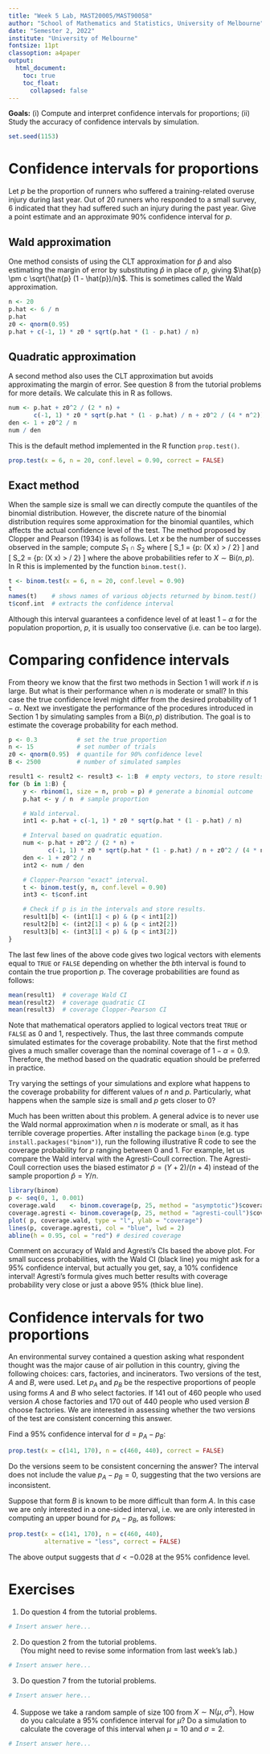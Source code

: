```yaml
---
title: "Week 5 Lab, MAST20005/MAST90058"
author: "School of Mathematics and Statistics, University of Melbourne"
date: "Semester 2, 2022"
institute: "University of Melbourne"
fontsize: 11pt
classoption: a4paper
output:
  html_document:
    toc: true
    toc_float:
      collapsed: false
---
```


**Goals:** (i) Compute and interpret confidence intervals for
proportions; (ii) Study the accuracy of confidence intervals by simulation.

```r
set.seed(1153)
```

# Confidence intervals for proportions

Let $p$ be the proportion of runners who suffered a training-related overuse
injury during last year. Out of $20$ runners who responded to a small survey,
$6$ indicated that they had suffered such an injury during the past year.
Give a point estimate and an approximate 90\% confidence interval for $p$.

## Wald approximation

One method consists of using the CLT approximation for $\hat{p}$ and also
estimating the margin of error by substituting $\hat{p}$ in place of $p$,
giving $\hat{p} \pm c \sqrt{\hat{p} (1 - \hat{p})/n}$.  This is sometimes
called the Wald approximation.
```r
n <- 20
p.hat <- 6 / n
p.hat
z0 <- qnorm(0.95)
p.hat + c(-1, 1) * z0 * sqrt(p.hat * (1 - p.hat) / n)
```

## Quadratic approximation

A second method also uses the CLT approximation but avoids approximating the
margin of error.  See question 8 from the tutorial problems for more details.
We calculate this in R as follows.
```r
num <- p.hat + z0^2 / (2 * n) +
       c(-1, 1) * z0 * sqrt(p.hat * (1 - p.hat) / n + z0^2 / (4 * n^2))
den <- 1 + z0^2 / n
num / den
```
This is the default method implemented in the R function `prop.test()`.
```r
prop.test(x = 6, n = 20, conf.level = 0.90, correct = FALSE)
```

## Exact method

When the sample size is small we can directly compute the quantiles of
the binomial distribution.  However, the discrete nature of the binomial
distribution requires some approximation for the binomial quantiles, which
affects the actual confidence level of the test.  The method proposed by
Clopper and Pearson (1934) is as follows.  Let $x$ be the number of successes
observed in the sample; compute $S_1 \cap S_2$ where
    \[ S_1 = \{p: \Pr(X \leqslant x) > \alpha / 2\} \]
and
    \[ S_2 = \{p: \Pr(X \geqslant x) > \alpha / 2\} \]
where the above probabilities refer to $X \sim \mathrm{Bi}(n, p)$.  In R this
is implemented by the function `binom.test()`.
```r
t <- binom.test(x = 6, n = 20, conf.level = 0.90)
t
names(t)    # shows names of various objects returned by binom.test()
t$conf.int  # extracts the confidence interval
```
Although this interval guarantees a confidence level of at least $1 - \alpha$
for the population proportion, $p$,  it is usually too conservative (i.e.\ can
be too large).


# Comparing confidence intervals

From theory we know that the first two methods in Section 1 will work if $n$ is
large. But what is their performance when $n$ is moderate or small? In this
case the true confidence level might differ from the desired probability of $1
- \alpha$.  Next we investigate the performance of the procedures introduced in
Section 1 by simulating samples from a $\mathrm{Bi}(n, p)$ distribution. The
goal is to estimate the coverage probability for each method.

```r
p <- 0.3           # set the true proportion
n <- 15            # set number of trials
z0 <- qnorm(0.95)  # quantile for 90% confidence level
B <- 2500          # number of simulated samples

result1 <- result2 <- result3 <- 1:B  # empty vectors, to store results
for (b in 1:B) {
    y <- rbinom(1, size = n, prob = p) # generate a binomial outcome
    p.hat <- y / n  # sample proportion

    # Wald interval.
    int1 <- p.hat + c(-1, 1) * z0 * sqrt(p.hat * (1 - p.hat) / n)

    # Interval based on quadratic equation.
    num <- p.hat + z0^2 / (2 * n) +
           c(-1, 1) * z0 * sqrt(p.hat * (1 - p.hat) / n + z0^2 / (4 * n^2))
    den <- 1 + z0^2 / n
    int2 <- num / den

    # Clopper-Pearson "exact" interval.
    t <- binom.test(y, n, conf.level = 0.90)
    int3 <- t$conf.int

    # Check if p is in the intervals and store results.
    result1[b] <- (int1[1] < p) & (p < int1[2])
    result2[b] <- (int2[1] < p) & (p < int2[2])
    result3[b] <- (int3[1] < p) & (p < int3[2])
}
```
The last few lines of the above code gives two logical vectors with elements
equal to `TRUE` or `FALSE` depending on whether the $b$th
interval is found to contain the true proportion $p$. The coverage
probabilities are found as follows:
```r
mean(result1)  # coverage Wald CI
mean(result2)  # coverage quadratic CI
mean(result3)  # coverage Clopper-Pearson CI
```

Note that mathematical operators applied to logical vectors treat `TRUE`
or `FALSE` as 0 and 1, respectively. Thus, the last three commands
compute simulated estimates for the coverage probability. Note that the first
method gives a much smaller coverage than the nominal coverage of $1 - \alpha =
0.9$. Therefore, the method based on the quadratic equation should be preferred
in practice.

Try varying the settings of your simulations and explore what happens to the
coverage probability for different values of $n$  and $p$.  Particularly, what
happens when the sample size is small and $p$ gets closer to 0?

Much has been written about this problem. A general advice is to never use the
Wald normal approximation when $n$ is moderate or small, as it has terrible
coverage properties. After installing the package `binom` (e.g.\ type
`install.packages("binom")`), run the following illustrative R code to
see the coverage probability for $p$ ranging between 0 and 1. For example, let
us compare the Wald interval with the Agresti-Coull correction. The
Agresti-Coull correction uses the biased estimator $\tilde{p} = (Y + 2) / (n +
4)$ instead of the sample proportion $\hat{p} = Y / n$.
```r
library(binom)
p <- seq(0, 1, 0.001)
coverage.wald    <- binom.coverage(p, 25, method = "asymptotic")$coverage
coverage.agresti <- binom.coverage(p, 25, method = "agresti-coull")$coverage
plot( p, coverage.wald, type = "l", ylab = "coverage")
lines(p, coverage.agresti, col = "blue", lwd = 2)
abline(h = 0.95, col = "red") # desired coverage
```

Comment on accuracy of Wald and Agresti's CIs based the above plot.  For small
success probabilities, with the Wald CI (black line) you might ask for a 95\%
confidence interval, but actually you get, say, a 10\% confidence interval!
Agresti's formula gives much better results with coverage probability very
close or just a above 95\% (thick blue line).


# Confidence intervals for two proportions

An environmental survey contained a question asking what respondent thought was
the major cause of air pollution in this country, giving the following choices:
cars, factories, and incinerators. Two versions of the test, $A$ and $B$, were
used. Let $p_A$ and $p_B$ be the respective proportions of people using forms
$A$ and $B$ who select factories. If 141 out of 460 people who used version $A$
chose factories and 170 out of 440 people who used version $B$ choose
factories. We are interested in assessing whether the two versions of the test
are consistent concerning this answer.

Find a 95\% confidence interval for $d = p_A - p_B$:
```r
prop.test(x = c(141, 170), n = c(460, 440), correct = FALSE)
```

Do the versions seem to be consistent concerning the answer?  The interval does
not include the value $p_A - p_B = 0$, suggesting that the two versions are
inconsistent.

Suppose that form $B$ is known to be more difficult than form $A$. In this case
we are only interested in a one-sided interval, i.e.\ we are only interested in
computing an upper bound for $p_A - p_B$, as follows:
```r
prop.test(x = c(141, 170), n = c(460, 440),
          alternative = "less", correct = FALSE)
```
The above output suggests that $d < -0.028$ at the 95\% confidence level.


# Exercises

1. Do question 4 from the tutorial problems.
```r
# Insert answer here...
```

2. Do question 2 from the tutorial problems.  
(You might need to revise some information from last week's lab.)
```r
# Insert answer here...
```

3. Do question 7 from the tutorial problems.
```r
# Insert answer here...
```

4. Suppose we take a random sample of size 100 from $X \sim \mathrm{N}(\mu,
\sigma^2)$.  How do you calculate a 95\% confidence interval for $\mu$?  Do a
simulation to calculate the coverage of this interval when $\mu = 10$ and
$\sigma = 2$.
```r
# Insert answer here...
```

